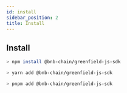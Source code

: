 ```yaml
---
id: install
sidebar_position: 2
title: Install
---
```



## Install

<Tabs>
<TabItem value="npm" label="npm">

```bash
> npm install @bnb-chain/greenfield-js-sdk
```

</TabItem>
<TabItem value="yarn" label="yarn">

```bash
> yarn add @bnb-chain/greenfield-js-sdk
```

</TabItem>
<TabItem value="pnpm" label="pnpm">

```bash
> pnpm add @bnb-chain/greenfield-js-sdk
```

</TabItem>
</Tabs>

